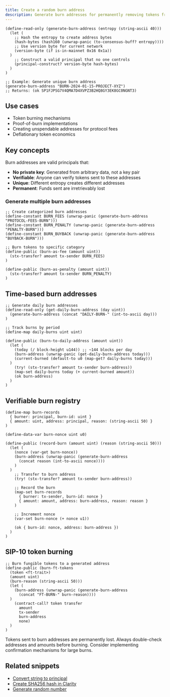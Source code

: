 ```yaml
---
title: Create a random burn address
description: Generate burn addresses for permanently removing tokens from circulation
---
```


```clarity
(define-read-only (generate-burn-address (entropy (string-ascii 40)))
  (let (
    ;; Hash the entropy to create address bytes
    (hash-bytes (hash160 (unwrap-panic (to-consensus-buff? entropy))))
    ;; Use version byte for current network
    (version-byte (if is-in-mainnet 0x16 0x1a))
  )
    ;; Construct a valid principal that no one controls
    (principal-construct? version-byte hash-bytes)
  )
)

;; Example: Generate unique burn address
(generate-burn-address "BURN-2024-01-15-PROJECT-XYZ")
;; Returns: (ok SP1FJPSG7V4QMA7D4XVPZ3B2HQ8GY3EK8GC0NGNT3)
```

## Use cases

- Token burning mechanisms
- Proof-of-burn implementations
- Creating unspendable addresses for protocol fees
- Deflationary token economics

## Key concepts

Burn addresses are valid principals that:

- **No private key**: Generated from arbitrary data, not a key pair
- **Verifiable**: Anyone can verify tokens sent to these addresses
- **Unique**: Different entropy creates different addresses
- **Permanent**: Funds sent are irretrievably lost

### Generate multiple burn addresses

```clarity
;; Create categorized burn addresses
(define-constant BURN_FEES (unwrap-panic (generate-burn-address "PROTOCOL-FEES-BURN")))
(define-constant BURN_PENALTY (unwrap-panic (generate-burn-address "PENALTY-BURN")))
(define-constant BURN_BUYBACK (unwrap-panic (generate-burn-address "BUYBACK-BURN")))

;; Burn tokens to specific category
(define-public (burn-as-fee (amount uint))
  (stx-transfer? amount tx-sender BURN_FEES)
)

(define-public (burn-as-penalty (amount uint))
  (stx-transfer? amount tx-sender BURN_PENALTY)
)
```

## Time-based burn addresses

```clarity
;; Generate daily burn addresses
(define-read-only (get-daily-burn-address (day uint))
  (generate-burn-address (concat "DAILY-BURN-" (int-to-ascii day)))
)

;; Track burns by period
(define-map daily-burns uint uint)

(define-public (burn-to-daily-address (amount uint))
  (let (
    (today (/ block-height u144)) ;; ~144 blocks per day
    (burn-address (unwrap-panic (get-daily-burn-address today)))
    (current-burned (default-to u0 (map-get? daily-burns today)))
  )
    (try! (stx-transfer? amount tx-sender burn-address))
    (map-set daily-burns today (+ current-burned amount))
    (ok burn-address)
  )
)
```

## Verifiable burn registry

```clarity
(define-map burn-records 
  { burner: principal, burn-id: uint }
  { amount: uint, address: principal, reason: (string-ascii 50) }
)

(define-data-var burn-nonce uint u0)

(define-public (record-burn (amount uint) (reason (string-ascii 50)))
  (let (
    (nonce (var-get burn-nonce))
    (burn-address (unwrap-panic (generate-burn-address 
      (concat reason (int-to-ascii nonce))))
    )
  )
    ;; Transfer to burn address
    (try! (stx-transfer? amount tx-sender burn-address))
    
    ;; Record the burn
    (map-set burn-records 
      { burner: tx-sender, burn-id: nonce }
      { amount: amount, address: burn-address, reason: reason }
    )
    
    ;; Increment nonce
    (var-set burn-nonce (+ nonce u1))
    
    (ok { burn-id: nonce, address: burn-address })
  )
)
```

## SIP-10 token burning

```clarity
;; Burn fungible tokens to a generated address
(define-public (burn-ft-tokens 
  (token <ft-trait>)
  (amount uint)
  (burn-reason (string-ascii 50)))
  (let (
    (burn-address (unwrap-panic (generate-burn-address 
      (concat "FT-BURN-" burn-reason))))
  )
    (contract-call? token transfer 
      amount 
      tx-sender 
      burn-address 
      none)
  )
)
```



<Callout title="Important" type="warn">
Tokens sent to burn addresses are permanently lost. Always double-check addresses and amounts before burning. Consider implementing confirmation mechanisms for large burns.
</Callout>

## Related snippets

- [Convert string to principal](/resources/snippets/convert-string-to-principal)
- [Create SHA256 hash in Clarity](/resources/snippets/create-sha256-hash-clarity)
- [Generate random number](/resources/snippets/generate-random-number)